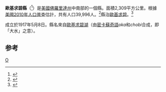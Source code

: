 {{noteTA
|G1=USState
|1=zh-hans:奥基乔比; zh-tw:歐基求碧; zh-hk:奧基喬比;
}}
{{Infobox U.S. County
| county  = 歐基求碧縣
| state = 佛羅里達州 
| en county  = Okeechobee County
| en state = Florida 
| seal = Okeechobee County FL seal.jpg
| map = Map of Florida highlighting Okeechobee County.svg 
| founded = 1917年5月8日
| seat = [[奥基乔_(佛罗里达州)|奥基乔]]
| area_total_sq_mi =892 
| area_water_sq_mi =118 
| area percentage = 13.19% 
| census estimate yr = 2004
| pop = 380988 
| density_km2 =18
| web = www.co.okeechobee.fl.us
}}
'''歐基求碧縣'''（{{lang-en|Okeechobee County}}<ref>{{cite web|url=http://www.collinsdictionary.com/dictionary/american/okeechobee?showCookiePolicy=true|title=Okeechobee|accessdate=24 September 2014|publisher=Collins Dictionary|date=n.d.|archive-date=2016-03-03|archive-url=https://web.archive.org/web/20160303202721/http://www.collinsdictionary.com/dictionary/american/okeechobee?showCookiePolicy=true|dead-url=no}}</ref>）是[[美國|美國]][[佛羅里達州|佛羅里達州]]中南部的一個縣。面積2,309平方公里。根據[[美國2010年人口普查|美國2010年人口普查]]估計，共有人口39,996人。<ref name="QF">{{cite web|title=State & County QuickFacts|url=http://quickfacts.census.gov/qfd/states/12/14093.html|publisher=United States Census Bureau|accessdate=February 14, 2014}}{{Dead link|date=March 2020 |bot=InternetArchiveBot |fix-attempted=yes }}</ref>縣治[[奥基乔_(佛罗里达州)|歐基求碧]]。<ref name="GR6">{{cite web|url=http://www.naco.org/Counties/Pages/FindACounty.aspx |accessdate=2011-06-07 |title=Find a County |publisher=National Association of Counties
|archiveurl=https://web.archive.org/web/20110531210815/http://www.naco.org/Counties/Pages/FindACounty.aspx |archivedate=May 31, 2011 }}</ref>

成立於1917年5月8日。縣名來自[[歐基求碧湖|歐基求碧湖]]（由[[密卡蘇奇語|密卡蘇奇語]]''oka''和''chobi''合成，即「大水」之意）。

== 参考 ==
{{reflist}}

{{歐基求碧縣 (佛羅里達州)}}
{{Florida}}
{{Florida-stub}}

[[Category:佛羅里達州行政區劃|O]]